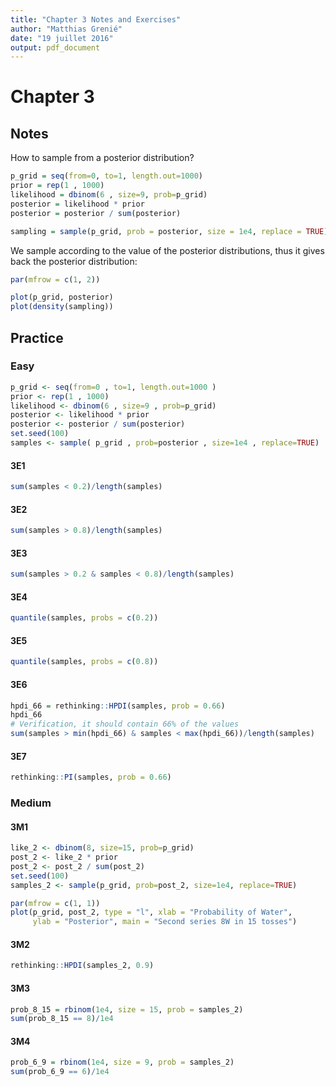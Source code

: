 ```yaml
---
title: "Chapter 3 Notes and Exercises"
author: "Matthias Grenié"
date: "19 juillet 2016"
output: pdf_document
---
```


# Chapter 3

## Notes

How to sample from a posterior distribution?

```r
p_grid = seq(from=0, to=1, length.out=1000)
prior = rep(1 , 1000)
likelihood = dbinom(6 , size=9, prob=p_grid)
posterior = likelihood * prior
posterior = posterior / sum(posterior)

sampling = sample(p_grid, prob = posterior, size = 1e4, replace = TRUE)
```

We sample according to the value of the posterior distributions, thus it gives back the posterior distribution:

```r
par(mfrow = c(1, 2))

plot(p_grid, posterior)
plot(density(sampling))
```

## Practice

### Easy

```r
p_grid <- seq(from=0 , to=1, length.out=1000 )
prior <- rep(1 , 1000)
likelihood <- dbinom(6 , size=9 , prob=p_grid)
posterior <- likelihood * prior
posterior <- posterior / sum(posterior)
set.seed(100)
samples <- sample( p_grid , prob=posterior , size=1e4 , replace=TRUE)
```


#### 3E1

```r
sum(samples < 0.2)/length(samples)
```


#### 3E2

```r
sum(samples > 0.8)/length(samples)
```


#### 3E3

```r
sum(samples > 0.2 & samples < 0.8)/length(samples)
```


#### 3E4

```r
quantile(samples, probs = c(0.2))
```


#### 3E5

```r
quantile(samples, probs = c(0.8))
```

#### 3E6

```r
hpdi_66 = rethinking::HPDI(samples, prob = 0.66)
hpdi_66
# Verification, it should contain 66% of the values
sum(samples > min(hpdi_66) & samples < max(hpdi_66))/length(samples)
```


#### 3E7

```r
rethinking::PI(samples, prob = 0.66)
```



### Medium

#### 3M1

```r
like_2 <- dbinom(8, size=15, prob=p_grid)
post_2 <- like_2 * prior
post_2 <- post_2 / sum(post_2)
set.seed(100)
samples_2 <- sample(p_grid, prob=post_2, size=1e4, replace=TRUE)
```

```r
par(mfrow = c(1, 1))
plot(p_grid, post_2, type = "l", xlab = "Probability of Water",
     ylab = "Posterior", main = "Second series 8W in 15 tosses")
```


#### 3M2

```r
rethinking::HPDI(samples_2, 0.9)
```


#### 3M3

```r
prob_8_15 = rbinom(1e4, size = 15, prob = samples_2)
sum(prob_8_15 == 8)/1e4
```



#### 3M4

```r
prob_6_9 = rbinom(1e4, size = 9, prob = samples_2)
sum(prob_6_9 == 6)/1e4
```


